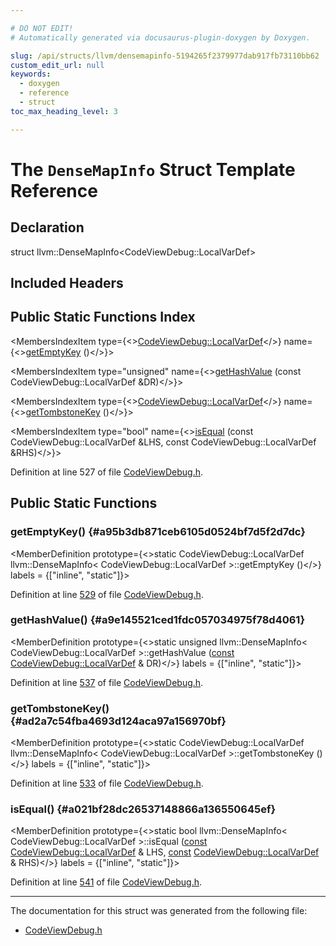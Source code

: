 ```yaml
---

# DO NOT EDIT!
# Automatically generated via docusaurus-plugin-doxygen by Doxygen.

slug: /api/structs/llvm/densemapinfo-5194265f2379977dab917fb73110bb62
custom_edit_url: null
keywords:
  - doxygen
  - reference
  - struct
toc_max_heading_level: 3

---
```





# The `DenseMapInfo` Struct Template Reference

<DoxygenPage pluginConfig={pluginConfig}>



## Declaration

<CodeBlock>struct llvm::DenseMapInfo&lt;CodeViewDebug::LocalVarDef&gt;</CodeBlock>

## Included Headers

<IncludesList>
<IncludesListItem
  filePath="CodeGen/AsmPrinter/CodeViewDebug.h"
  permalink="/docs/api/files/lib/lib/codegen/lib/codegen/asmprinter/codeviewdebug-h"
  isLocal="true" />
</IncludesList>

## Public Static Functions Index

<MembersIndex>

<MembersIndexItem
  type={<><a href="/docs/api/structs/llvm/codeviewdebug/localvardef">CodeViewDebug::LocalVarDef</a></>}
  name={<><a href="#a95b3db871ceb6105d0524bf7d5f2d7dc">getEmptyKey</a> ()</>}>
</MembersIndexItem>

<MembersIndexItem
  type="unsigned"
  name={<><a href="#a9e145521ced1fdc057034975f78d4061">getHashValue</a> (const CodeViewDebug::LocalVarDef &amp;DR)</>}>
</MembersIndexItem>

<MembersIndexItem
  type={<><a href="/docs/api/structs/llvm/codeviewdebug/localvardef">CodeViewDebug::LocalVarDef</a></>}
  name={<><a href="#ad2a7c54fba4693d124aca97a156970bf">getTombstoneKey</a> ()</>}>
</MembersIndexItem>

<MembersIndexItem
  type="bool"
  name={<><a href="#a021bf28dc26537148866a136550645ef">isEqual</a> (const CodeViewDebug::LocalVarDef &amp;LHS, const CodeViewDebug::LocalVarDef &amp;RHS)</>}>
</MembersIndexItem>

</MembersIndex>


Definition at line 527 of file <a href="/docs/api/files/lib/lib/codegen/lib/codegen/asmprinter/codeviewdebug-h">CodeViewDebug.h</a>.

<SectionDefinition>

## Public Static Functions

### getEmptyKey() {#a95b3db871ceb6105d0524bf7d5f2d7dc}

<MemberDefinition
  prototype={<>static CodeViewDebug::LocalVarDef llvm::DenseMapInfo&lt; CodeViewDebug::LocalVarDef &gt;::getEmptyKey ()</>}
  labels = {["inline", "static"]}>

Definition at line <a href="/docs/api/files/lib/lib/codegen/lib/codegen/asmprinter/codeviewdebug-h/#l00529">529</a> of file <a href="/docs/api/files/lib/lib/codegen/lib/codegen/asmprinter/codeviewdebug-h">CodeViewDebug.h</a>.
</MemberDefinition>

### getHashValue() {#a9e145521ced1fdc057034975f78d4061}

<MemberDefinition
  prototype={<>static unsigned llvm::DenseMapInfo&lt; CodeViewDebug::LocalVarDef &gt;::getHashValue (<a href="/docs/api/files/lib/lib/target/lib/target/aarch64/aarch64promoteconstant-cpp/#a90f8350fecae261c25be85d38b451bff">const</a> <a href="/docs/api/structs/llvm/codeviewdebug/localvardef">CodeViewDebug::LocalVarDef</a> &amp; DR)</>}
  labels = {["inline", "static"]}>

Definition at line <a href="/docs/api/files/lib/lib/codegen/lib/codegen/asmprinter/codeviewdebug-h/#l00537">537</a> of file <a href="/docs/api/files/lib/lib/codegen/lib/codegen/asmprinter/codeviewdebug-h">CodeViewDebug.h</a>.
</MemberDefinition>

### getTombstoneKey() {#ad2a7c54fba4693d124aca97a156970bf}

<MemberDefinition
  prototype={<>static CodeViewDebug::LocalVarDef llvm::DenseMapInfo&lt; CodeViewDebug::LocalVarDef &gt;::getTombstoneKey ()</>}
  labels = {["inline", "static"]}>

Definition at line <a href="/docs/api/files/lib/lib/codegen/lib/codegen/asmprinter/codeviewdebug-h/#l00533">533</a> of file <a href="/docs/api/files/lib/lib/codegen/lib/codegen/asmprinter/codeviewdebug-h">CodeViewDebug.h</a>.
</MemberDefinition>

### isEqual() {#a021bf28dc26537148866a136550645ef}

<MemberDefinition
  prototype={<>static bool llvm::DenseMapInfo&lt; CodeViewDebug::LocalVarDef &gt;::isEqual (<a href="/docs/api/files/lib/lib/target/lib/target/aarch64/aarch64promoteconstant-cpp/#a90f8350fecae261c25be85d38b451bff">const</a> <a href="/docs/api/structs/llvm/codeviewdebug/localvardef">CodeViewDebug::LocalVarDef</a> &amp; LHS, <a href="/docs/api/files/lib/lib/target/lib/target/aarch64/aarch64promoteconstant-cpp/#a90f8350fecae261c25be85d38b451bff">const</a> <a href="/docs/api/structs/llvm/codeviewdebug/localvardef">CodeViewDebug::LocalVarDef</a> &amp; RHS)</>}
  labels = {["inline", "static"]}>

Definition at line <a href="/docs/api/files/lib/lib/codegen/lib/codegen/asmprinter/codeviewdebug-h/#l00541">541</a> of file <a href="/docs/api/files/lib/lib/codegen/lib/codegen/asmprinter/codeviewdebug-h">CodeViewDebug.h</a>.
</MemberDefinition>

</SectionDefinition>

<hr/>

The documentation for this struct was generated from the following file:

<ul>
<li><a href="/docs/api/files/lib/lib/codegen/lib/codegen/asmprinter/codeviewdebug-h">CodeViewDebug.h</a></li>
</ul>

</DoxygenPage>
